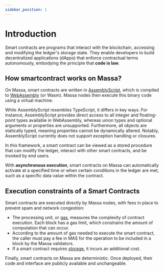 ```yaml
---
sidebar_position: 1
---
```



# Introduction

Smart contracts are programs that interact with the blockchain, accessing and modifying the ledger's storage state. They enable developers to build decentralized applications (dApps) that enforce contractual terms autonomously, embodying the principle that **code is law**.

## How smartcontract works on Massa?

On Massa, smart contracts are written in [AssemblyScript](https://assemblyscript.org/), which is compiled to [WebAssembly](https://webassembly.org/) (or Wasm). Massa nodes then execute this binary code using a virtual machine.

While AssemblyScript resembles TypeScript, it differs in key ways. For instance, AssemblyScript provides direct access to all integer and floating-point types available in WebAssembly, whereas union types and optional arguments or properties are unsupported. Furthermore, all objects are statically typed, meaning properties cannot be dynamically altered. Notably, AssemblyScript currently does not support exception handling or closures.

In this framework, a smart contract can be viewed as a stored procedure that can modify the ledger, interact with other smart contracts, and be invoked by end users.

With **asynchronous execution**, smart contracts on Massa can automatically activate at a specified time or when certain conditions in the ledger are met, such as a specific data value within the contract.

## Execution constraints of a Smart Contracts

Smart contracts are executed directly by Massa nodes, with fees in place to prevent spam and network congestion:

- The processing unit, or [gas](https://docs.massa.net/docs/learn/gas), measures the complexity of contract execution. Each block has a gas limit, which constrains the amount of computation that can occur.
- According to the amount of gas needed to execute the smart contract, the caller must pay a fee in MAS for the operation to be included in a block by the Massa validators. 
- If a smart contract requires [storage](https://docs.massa.net/docs/learn/storage-costs), it incurs an additional cost.

Finally, smart contracts on Massa are deterministic. Once deployed, their code and interface are publicly available and unchangeable.


